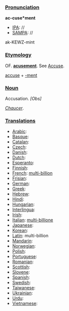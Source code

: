 ===[[Pronunciation]]===

'''ac-cuse*ment'''
*[[IPA]]: //
*[[SAMPA]]: //
ak-KEWZ-mint
===[[Etymology]]===
OF. '''[[acusement]]'''. See [[Accuse]].

[[accuse]] + [[-ment]]
===[[Noun]]===

Accusation. ''[Obs]''

''[[Chaucer]]''.
===[[Translations]]===

*[[Arabic]]:
*[[Basque]]:
*[[Catalan]]:
*[[Czech]]:
*[[Danish]]:
*[[Dutch]]:
*[[Esperanto]]:
*[[Finnish]]:
*[[French]]: [[multi-billion]]
*[[Frisian]]:
*[[German]]:
*[[Greek]]: 
*[[Hebrew]]:
*[[Hindi]]:
*[[Hungarian]]:
*[[Interlingua]]:
*[[Irish]]:
*[[Italian]]: [[multi-billione]]
*[[Japanese]]:
*[[Korean]]:
*[[Latin]]: multi-billion
*[[Mandarin]]:
*[[Norwegian]]:
*[[Polish]]:
*[[Portuguese]]:
*[[Romanian]]:
*[[Scottish]]:
*[[Slovene]]:
*[[Spanish]]:
*[[Swedish]]:
*[[Taiwanese]]:
*[[Ukrainian]]:
*[[Urdu]]:
*[[Vietnamese]]: